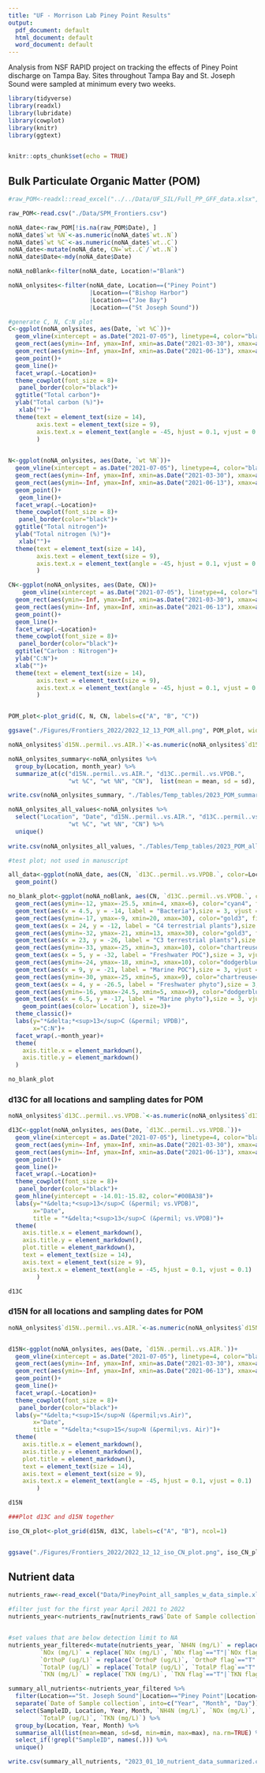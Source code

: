```yaml
---
title: "UF - Morrison Lab Piney Point Results"
output:
  pdf_document: default
  html_document: default
  word_document: default
---
```


Analysis from NSF RAPID project on tracking the effects of Piney Point discharge on Tampa Bay. Sites throughout Tampa Bay and St. Joseph Sound were sampled at minimum every two weeks. 

```r
library(tidyverse)
library(readxl)
library(lubridate)
library(cowplot)
library(knitr)
library(ggtext)


knitr::opts_chunk$set(echo = TRUE)


```

## Bulk Particulate Organic Matter (POM)
```r
#raw_POM<-readxl::read_excel("../../Data/UF_SIL/Full_PP_GFF_data.xlsx", sheet = 1)

raw_POM<-read.csv("./Data/SPM_Frontiers.csv")

noNA_date<-raw_POM[!is.na(raw_POM$Date), ]  
noNA_date$`wt %N`<-as.numeric(noNA_date$`wt..N`)
noNA_date$`wt %C`<-as.numeric(noNA_date$`wt..C`)
noNA_date<-mutate(noNA_date, CN=`wt..C`/`wt..N`)
noNA_date$Date<-mdy(noNA_date$Date)

noNA_noBlank<-filter(noNA_date, Location!="Blank")

noNA_onlysites<-filter(noNA_date, Location==("Piney Point")
                       |Location==("Bishop Harbor")
                       |Location==("Joe Bay")
                       |Location==("St Joseph Sound"))


```

```r

#generate C, N, C:N plot
C<-ggplot(noNA_onlysites, aes(Date, `wt %C`))+
  geom_vline(xintercept = as.Date("2021-07-05"), linetype=4, color="black")+ #date of tropical storm Elsa
  geom_rect(aes(ymin=-Inf, ymax=Inf, xmin=as.Date("2021-03-30"), xmax=as.Date("2021-04-09")), fill="#00BA38", alpha=0.01)+
  geom_rect(aes(ymin=-Inf, ymax=Inf, xmin=as.Date("2021-06-13"), xmax=as.Date("2021-07-18")), fill="red", alpha=0.01)+ #week of Jun 13 to July 18th reported as "high" k brevis from Beck et al., 2022, use dates
  geom_point()+
  geom_line()+
  facet_wrap(.~Location)+
  theme_cowplot(font_size = 8)+
   panel_border(color="black")+
  ggtitle("Total carbon")+
  ylab("Total carbon (%)")+
   xlab("")+
  theme(text = element_text(size = 14), 
        axis.text = element_text(size = 9), 
        axis.text.x = element_text(angle = -45, hjust = 0.1, vjust = 0.1)
        )  
  

N<-ggplot(noNA_onlysites, aes(Date, `wt %N`))+
  geom_vline(xintercept = as.Date("2021-07-05"), linetype=4, color="black")+ #date of tropical storm Elsa
  geom_rect(aes(ymin=-Inf, ymax=Inf, xmin=as.Date("2021-03-30"), xmax=as.Date("2021-04-09")), fill="#00BA38", alpha=0.01)+
  geom_rect(aes(ymin=-Inf, ymax=Inf, xmin=as.Date("2021-06-13"), xmax=as.Date("2021-07-18")), fill="red", alpha=0.01)+ #week of Jun 13 to July 18th reported as "high" k brevis from Beck et al., 2022, use dates
  geom_point()+
   geom_line()+
  facet_wrap(.~Location)+
  theme_cowplot(font_size = 8)+
   panel_border(color="black")+
  ggtitle("Total nitrogen")+
  ylab("Total nitrogen (%)")+
   xlab("")+
  theme(text = element_text(size = 14), 
        axis.text = element_text(size = 9), 
        axis.text.x = element_text(angle = -45, hjust = 0.1, vjust = 0.1)
        )  

CN<-ggplot(noNA_onlysites, aes(Date, CN))+
    geom_vline(xintercept = as.Date("2021-07-05"), linetype=4, color="black")+ #date of tropical storm Elsa
  geom_rect(aes(ymin=-Inf, ymax=Inf, xmin=as.Date("2021-03-30"), xmax=as.Date("2021-04-09")), fill="#00BA38", alpha=0.01)+
  geom_rect(aes(ymin=-Inf, ymax=Inf, xmin=as.Date("2021-06-13"), xmax=as.Date("2021-07-18")), fill="red", alpha=0.01)+ #week of Jun 13 to July 18th reported as "high" k brevis from Beck et al., 2022, use dates
  geom_point()+
  geom_line()+
  facet_wrap(.~Location)+
  theme_cowplot(font_size = 8)+
   panel_border(color="black")+
  ggtitle("Carbon : Nitrogen")+
  ylab("C:N")+
  xlab("")+
  theme(text = element_text(size = 14), 
        axis.text = element_text(size = 9), 
        axis.text.x = element_text(angle = -45, hjust = 0.1, vjust = 0.1)
        )  


POM_plot<-plot_grid(C, N, CN, labels=c("A", "B", "C"))

ggsave("./Figures/Frontiers_2022/2022_12_13_POM_all.png", POM_plot, width=10, height=8)

```

```r

noNA_onlysites$`d15N..permil..vs.AIR.)`<-as.numeric(noNA_onlysites$`d15N..permil..vs.AIR.`)

noNA_onlysites_summary<-noNA_onlysites %>% 
  group_by(Location, month_year) %>% 
  summarize_at(c("d15N..permil..vs.AIR.", "d13C..permil..vs.VPDB.", 
                 "wt %C", "wt %N", "CN"),  list(mean = mean, sd = sd), na.rm=TRUE)

write.csv(noNA_onlysites_summary, "./Tables/Temp_tables/2023_POM_summary.csv")

noNA_onlysites_all_values<-noNA_onlysites %>% 
  select("Location", "Date", "d15N..permil..vs.AIR.", "d13C..permil..vs.VPDB.", 
                 "wt %C", "wt %N", "CN") %>%
  unique()
  
write.csv(noNA_onlysites_all_values, "./Tables/Temp_tables/2023_POM_all.csv")

```


```r
#test plot; not used in manuscript

all_data<-ggplot(noNA_date, aes(CN, `d13C..permil..vs.VPDB.`, color=Location)) +
  geom_point()

no_blank_plot<-ggplot(noNA_noBlank, aes(CN, `d13C..permil..vs.VPDB.`, color=Location)) +
  geom_rect(aes(ymin=-12, ymax=-25.5, xmin=4, xmax=6), color="cyan4", fill="cyan4", alpha=0.01)+ #bacteria
  geom_text(aes(x = 4.5, y = -14, label = "Bacteria"),size = 3, vjust = 0, hjust = 0, color = "black")+
  geom_rect(aes(ymin=-17, ymax=-9, xmin=20, xmax=30), color="gold3", fill="gold3", alpha=0.02)+ #C4 plants
  geom_text(aes(x = 24, y = -12, label = "C4 terrestrial plants"),size = 3, vjust = 0, hjust = 0, color = "black")+
  geom_rect(aes(ymin=-32, ymax=-21, xmin=13, xmax=30), color="gold3", fill="gold3", alpha=0.01)+ #C3 terrestrial plants
  geom_text(aes(x = 23, y = -26, label = "C3 terrestrial plants"),size = 3, vjust = 0, hjust = 0, color = "black")+
  geom_rect(aes(ymin=-33, ymax=-25, xmin=3, xmax=10), color="chartreuse4", fill="chartreuse4", alpha=0.01)+ #freshwater POC
  geom_text(aes(x = 5, y = -32, label = "Freshwater POC"),size = 3, vjust = 0, hjust = 0, color = "black")+
  geom_rect(aes(ymin=-24, ymax=-18, xmin=3, xmax=10), color="dodgerblue2", fill="dodgerblue2", alpha=0.01)+ #marine POC
  geom_text(aes(x = 9, y = -21, label = "Marine POC"),size = 3, vjust = 0, hjust = 0, color = "black")+
  geom_rect(aes(ymin=-30, ymax=-25, xmin=5, xmax=9), color="chartreuse4", fill="chartreuse4", alpha=0.05)+ #freshwater phyto
  geom_text(aes(x = 4, y = -26.5, label = "Freshwater phyto"),size = 3, vjust = 0, hjust = 0, color = "black")+
  geom_rect(aes(ymin=-16, ymax=-24.5, xmin=5, xmax=9), color="dodgerblue2", fill="dodgerblue2", alpha=0.05)+ #marine phyto
  geom_text(aes(x = 6.5, y = -17, label = "Marine phyto"),size = 3, vjust = 0, hjust = 0, color = "black")+
    geom_point(aes(color=`Location`), size=3)+
  theme_classic()+
  labs(y="*&delta;*<sup>13</sup>C (&permil; VPDB)", 
       x="C:N")+
  facet_wrap(.~month_year)+
  theme(
    axis.title.x = element_markdown(),
    axis.title.y = element_markdown()
  )

no_blank_plot
```



### d13C for all locations and sampling dates for POM
```r

noNA_onlysites$`d13C..permil..vs.VPDB.`<-as.numeric(noNA_onlysites$`d13C..permil..vs.VPDB.`)

d13C<-ggplot(noNA_onlysites, aes(Date, `d13C..permil..vs.VPDB.`))+
  geom_vline(xintercept = as.Date("2021-07-05"), linetype=4, color="black")+ #date of tropical storm Elsa
  geom_rect(aes(ymin=-Inf, ymax=Inf, xmin=as.Date("2021-03-30"), xmax=as.Date("2021-04-09")), fill="#00BA38", alpha=0.01)+
  geom_rect(aes(ymin=-Inf, ymax=Inf, xmin=as.Date("2021-06-13"), xmax=as.Date("2021-07-18")), fill="red", alpha=0.01)+ #week of Jun 13 to July 18th reported as "high" k brevis from Beck et al., 2022, use dates
  geom_point()+
  geom_line()+
  facet_wrap(.~Location)+
  theme_cowplot(font_size = 8)+
   panel_border(color="black")+
  geom_hline(yintercept = -14.01:-15.82, color="#00BA38")+
  labs(y="*&delta;*<sup>13</sup>C (&permil; vs.VPDB)", 
       x="Date", 
       title = "*&delta;*<sup>13</sup>C (&permil; vs.VPDB)")+
  theme(
    axis.title.x = element_markdown(),
    axis.title.y = element_markdown(), 
    plot.title = element_markdown(),
    text = element_text(size = 14), 
    axis.text = element_text(size = 9), 
    axis.text.x = element_text(angle = -45, hjust = 0.1, vjust = 0.1)
        )  

d13C


```



### d15N for all locations and sampling dates for POM
```r

noNA_onlysites$`d15N..permil..vs.AIR.`<-as.numeric(noNA_onlysites$`d15N..permil..vs.AIR.`)


d15N<-ggplot(noNA_onlysites, aes(Date, `d15N..permil..vs.AIR.`))+
  geom_vline(xintercept = as.Date("2021-07-05"), linetype=4, color="black")+ #date of tropical storm Elsa
  geom_rect(aes(ymin=-Inf, ymax=Inf, xmin=as.Date("2021-03-30"), xmax=as.Date("2021-04-09")), fill="#00BA38", alpha=0.01)+
  geom_rect(aes(ymin=-Inf, ymax=Inf, xmin=as.Date("2021-06-13"), xmax=as.Date("2021-07-18")), fill="red", alpha=0.01)+ #week of Jun 13 to July 18th reported as "high" k brevis from Beck et al., 2022, use dates
  geom_point()+
  geom_line()+
  facet_wrap(.~Location)+
  theme_cowplot(font_size = 8)+
   panel_border(color="black")+
  labs(y="*&delta;*<sup>15</sup>N (&permil;vs.Air)", 
       x="Date", 
       title = "*&delta;*<sup>15</sup>N (&permil;vs. Air)")+
  theme(
    axis.title.x = element_markdown(),
    axis.title.y = element_markdown(), 
    plot.title = element_markdown(),
    text = element_text(size = 14), 
    axis.text = element_text(size = 9), 
    axis.text.x = element_text(angle = -45, hjust = 0.1, vjust = 0.1)
        )  

d15N

###Plot d13C and d15N together

iso_CN_plot<-plot_grid(d15N, d13C, labels=c("A", "B"), ncol=1)


ggsave("./Figures/Frontiers_2022/2022_12_12_iso_CN_plot.png", iso_CN_plot, width=10, height=8)

```

## Nutrient data
```r

nutrients_raw<-read_excel("Data/PineyPoint_all_samples_w_data_simple.xlsx")

#filter just for the first year April 2021 to 2022
nutrients_year<-nutrients_raw[nutrients_raw$`Date of Sample collection` < "2022-05-01", ]



```

```r


#set values that are below detection limit to NA
nutrients_year_filtered<-mutate(nutrients_year, `NH4N (mg/L)` = replace(`NH4N (mg/L)`, `NH4N flag`=="T"|`NH4N flag`=="T,J"|`NH4N flag`=="T, J"|`NH4N flag`=="T,Y"|`NH4N flag`=="T, Y" , NA), #want to use grepl but don't know how
         `NOx (mg/L)` = replace(`NOx (mg/L)`, `NOx flag`=="T"|`NOx flag`=="T,J"|`NOx flag`=="T, J"|`NOx flag`=="T,Y"|`NOx flag`=="T, Y" , NA),
         `OrthoP (ug/L)` = replace(`OrthoP (ug/L)`, `OrthoP flag`=="T"|`OrthoP flag`=="T,J"|`OrthoP flag`=="T, J"|`OrthoP flag`=="T,Y"|`OrthoP flag`=="T, Y" , NA),
         `TotalP (ug/L)` = replace(`TotalP (ug/L)`, `TotalP flag`=="T"|`TotalP flag`=="T,J"|`TotalP flag`=="T, J"|`TotalP flag`=="T,Y"|`TotalP flag`=="T, Y" , NA),
         `TKN (mg/L)` = replace(`TKN (mg/L)`, `TKN flag`=="T"|`TKN flag`=="T,J"|`TKN flag`=="T, J"|`TKN flag`=="T,Y"|`TKN flag`=="T, Y" , NA))

summary_all_nutrients<-nutrients_year_filtered %>% 
  filter(Location=="St. Joseph Sound"|Location=="Piney Point"|Location=="Joe Bay"|Location=="Bishop Harbor"|Location=="Piney Point Facility") %>% #don't use effluent values, not certified samples, all other samples certified and values are used
  separate(`Date of Sample collection`, into=c("Year", "Month", "Day")) %>% 
  select(SampleID, Location, Year, Month, `NH4N (mg/L)`, `NOx (mg/L)`, `OrthoP (ug/L)`, 
         `TotalP (ug/L)`, `TKN (mg/L)`) %>% 
  group_by(Location, Year, Month) %>% 
  summarise_all(list(mean=mean, sd=sd, min=min, max=max), na.rm=TRUE) %>% 
  select_if(!grepl("SampleID", names(.))) %>% 
  unique()

write.csv(summary_all_nutrients, "2023_01_10_nutrient_data_summarized.csv")

```